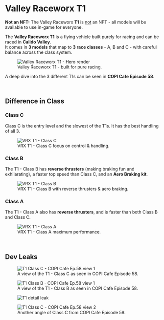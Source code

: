 # Valley Raceworx T1

<div className="note-box ">
  <strong>Not an NFT:</strong> The Valley Raceworx <b>T1</b> is <u>not</u> an NFT - all models will be available to use in-game for everyone.
</div>

The <b>Valley Raceworx T1</b> is a flying vehicle built purely for racing and can be raced in <b>Calido Valley</b>.  
It comes in <b>3 models</b> that map to <b>3 race classes</b> - A, B and C - with careful balance across the class system.

<figure className="img-center">
  <img src="/images/nfts/vrx/t1/vrx-t1-hero.avif" alt="Valley Raceworx T1 - Hero render" />
  <figcaption>Valley Raceworx T1 - built for pure racing.</figcaption>
</figure>

A deep dive into the 3 different T1s can be seen in <b>COPI Cafe Episode 58</b>.

</br>

## Difference in Class

### Class C
Class C is the entry level and the slowest of the T1s. It has the best handling of all 3.

<figure className="img-center">
  <img src="/images/nfts/vrx/t1/class-c.avif" alt="VRX T1 - Class C" />
  <figcaption>VRX T1 - Class C focus on control & handling.</figcaption>
</figure>

### Class B
The T1 - Class B has <b>reverse thrusters</b> (making braking fun and exhilarating), a faster top speed than Class C, and an <b>Aero Braking kit</b>.

<figure className="img-center">
  <img src="/images/nfts/vrx/t1/class-b.avif" alt="VRX T1 - Class B" />
  <figcaption>VRX T1 - Class B with reverse thrusters & aero braking.</figcaption>
</figure>

### Class A
The T1 - Class A also has <b>reverse thrusters</b>, and is faster than both Class B and Class C.

<figure className="img-center">
  <img src="/images/nfts/vrx/t1/class-a.avif" alt="VRX T1 - Class A" />
  <figcaption>VRX T1 - Class A maximum performance.</figcaption>
</figure>

</br>

## Dev Leaks

<div className="gallery-2x2">
  <figure>
    <img src="/images/nfts/vrx/t1/class-c-cafe58-1.avif" alt="T1 Class C - COPI Cafe Ep.58 view 1" />
    <figcaption>A view of the T1 - Class C as seen in COPI Cafe Episode 58.</figcaption>
  </figure>
  <figure>
    <img src="/images/nfts/vrx/t1/class-b-cafe58-1.avif" alt="T1 Class B - COPI Cafe Ep.58 view 1" />
    <figcaption>A view of the T1 - Class B as seen in COPI Cafe Episode 58.</figcaption>
  </figure>
    <figure>
    <img src="/images/nfts/vrx/t1/detail-leak.avif" alt="T1 detail leak" />
    <figcaption></figcaption>
  </figure>
  <figure>
    <img src="/images/nfts/vrx/t1/class-c-cafe58-2.avif" alt="T1 Class C - COPI Cafe Ep.58 view 2" />
    <figcaption>Another angle of Class C from COPI Cafe Episode 58.</figcaption>
  </figure>

</div>
